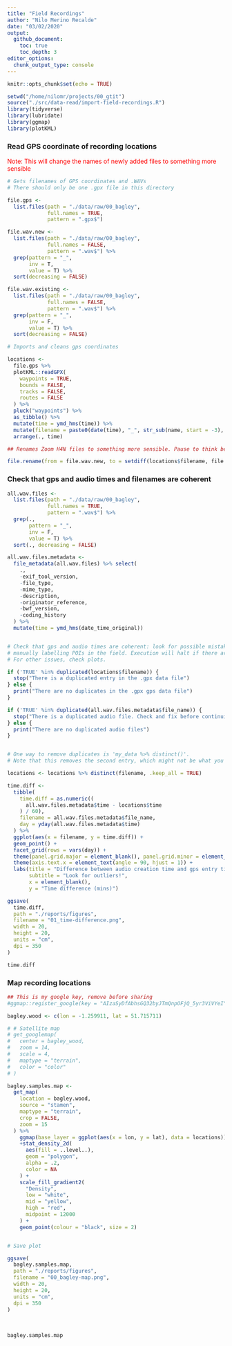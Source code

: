 ```yaml
---
title: "Field Recordings"
author: "Nilo Merino Recalde"
date: "03/02/2020"
output:
  github_document:
    toc: true
    toc_depth: 3
editor_options:
  chunk_output_type: console
---
```


```r
knitr::opts_chunk$set(echo = TRUE)
```

```r
setwd("/home/nilomr/projects/00_gtit")
source("./src/data-read/import-field-recordings.R")
library(tidyverse)
library(lubridate)
library(ggmap)
library(plotKML)
```


### Read GPS coordinate of recording locations
<p style="color:red">Note: This will change the names of newly added files to something more sensible</p>

```r

# Gets filenames of GPS coordinates and .WAVs
# There should only be one .gpx file in this directory

file.gps <-
  list.files(path = "./data/raw/00_bagley",
             full.names = TRUE,
             pattern = ".gpx$") 

file.wav.new <-
  list.files(path = "./data/raw/00_bagley",
             full.names = FALSE,
             pattern = ".wav$") %>%
  grep(pattern = "_",
       inv = T,
       value = T) %>%
  sort(decreasing = FALSE)

file.wav.existing <-
  list.files(path = "./data/raw/00_bagley",
             full.names = FALSE,
             pattern = ".wav$") %>%
  grep(pattern = "_",
       inv = F,
       value = T) %>%
  sort(decreasing = FALSE)

# Imports and cleans gps coordinates

locations <-
  file.gps %>%
  plotKML::readGPX(
    waypoints = TRUE,
    bounds = FALSE,
    tracks = FALSE,
    routes = FALSE
  ) %>%
  pluck("waypoints") %>%
  as_tibble() %>%
  mutate(time = ymd_hms(time)) %>%
  mutate(filename = paste0(date(time), "_", str_sub(name, start = -3), ".wav")) %>%
  arrange(., time)

## Renames Zoom H4N files to something more sensible. Pause to think before using.

file.rename(from = file.wav.new, to = setdiff(locations$filename, file.wav.existing))
```


### Check that gps and audio times and filenames are coherent

```r

all.wav.files <-
  list.files(path = "./data/raw/00_bagley",
             full.names = TRUE,
             pattern = ".wav$") %>%
  grep(.,
       pattern = "_",
       inv = F,
       value = T) %>%
  sort(., decreasing = FALSE)

all.wav.files.metadata <-
  file_metadata(all.wav.files) %>% select(
    .,
    -exif_tool_version,
    -file_type,
    -mime_type,
    -description,
    -originator_reference,
    -bwf_version,
    -coding_history
  ) %>%
  mutate(time = ymd_hms(date_time_original))


# Check that gps and audio times are coherent: look for possible mistakes when
# manually labelling POIs in the field. Execution will halt if there are any duplicates.
# For other issues, check plots.

if ('TRUE' %in% duplicated(locations$filename)) {
  stop("There is a duplicated entry in the .gpx data file")
} else {
  print("There are no duplicates in the .gpx gps data file")
}

if ('TRUE' %in% duplicated(all.wav.files.metadata$file_name)) {
  stop("There is a duplicated audio file. Check and fix before continuing")
} else {
  print("There are no duplicated audio files")
}


# One way to remove duplicates is 'my_data %>% distinct()'.
# Note that this removes the second entry, which might not be what you want.

locations <- locations %>% distinct(filename, .keep_all = TRUE)

time.diff <-
  tibble(
    time.diff = as.numeric((
      all.wav.files.metadata$time - locations$time
    ) / 60),
    filename = all.wav.files.metadata$file_name,
    day = yday(all.wav.files.metadata$time)
  ) %>%
  ggplot(aes(x = filename, y = time.diff)) +
  geom_point() +
  facet_grid(rows = vars(day)) +
  theme(panel.grid.major = element_blank(), panel.grid.minor = element_blank()) +
  theme(axis.text.x = element_text(angle = 90, hjust = 1)) +
  labs(title = "Difference between audio creation time and gps entry time",
       subtitle = "Look for outliers!",
       x = element_blank(),
       y = "Time difference (mins)")

ggsave(
  time.diff,
  path = "./reports/figures",
  filename = "01_time-difference.png",
  width = 20,
  height = 20,
  units = "cm",
  dpi = 350
)
```

```r
time.diff 
```


### Map recording locations

```r

## This is my google key, remove before sharing
#ggmap::register_google(key = "AIzaSyDfAbhsGQ32byJTmQnpOFjQ_5yr3ViVYeI", write = TRUE)

bagley.wood <- c(lon = -1.259911, lat = 51.715711)

# # Satellite map
# get_googlemap(
#   center = bagley_wood,
#   zoom = 14,
#   scale = 4,
#   maptype = "terrain",
#   color = "color"
# ) 

bagley.samples.map <- 
  get_map(
    location = bagley.wood,
    source = "stamen",
    maptype = "terrain",
    crop = FALSE,
    zoom = 15
  ) %>%
    ggmap(base_layer = ggplot(aes(x = lon, y = lat), data = locations)) %>%
    +stat_density_2d(
      aes(fill = ..level..),
      geom = "polygon",
      alpha = .2,
      color = NA
    ) +
    scale_fill_gradient2(
      "Density",
      low = "white",
      mid = "yellow",
      high = "red",
      midpoint = 12000
    ) +
    geom_point(colour = "black", size = 2)


# Save plot

ggsave(
  bagley.samples.map,
  path = "./reports/figures",
  filename = "00_bagley-map.png",
  width = 20,
  height = 20,
  units = "cm",
  dpi = 350
)

```

<br>

```r
bagley.samples.map
```

